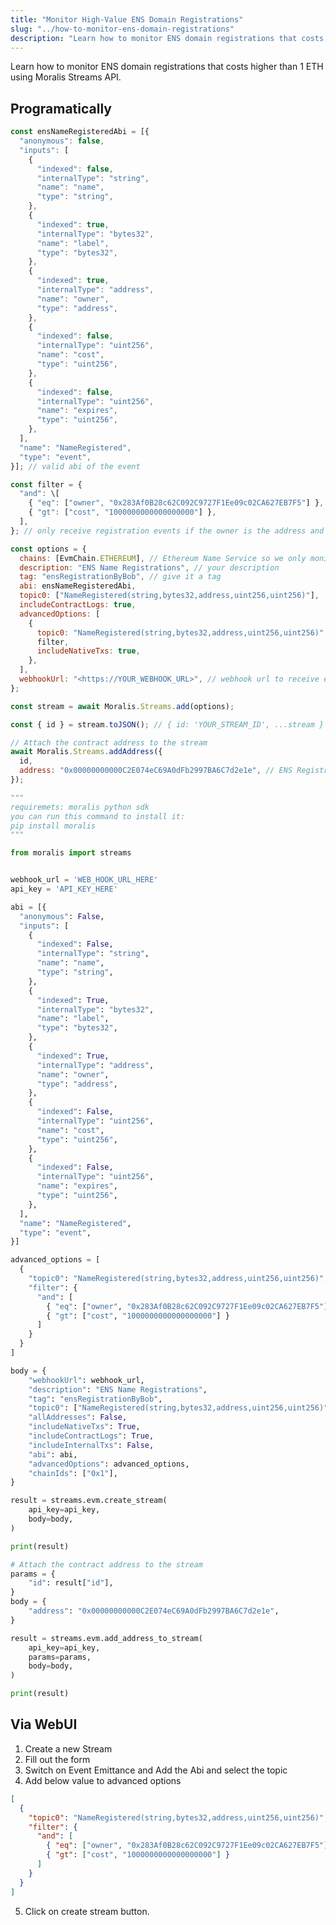 ```yaml
---
title: "Monitor High-Value ENS Domain Registrations"
slug: "../how-to-monitor-ens-domain-registrations"
description: "Learn how to monitor ENS domain registrations that costs higher than 1 ETH using Moralis Streams API."
---
```


Learn how to monitor ENS domain registrations that costs higher than 1 ETH using Moralis Streams API.

## Programatically


<Tabs>
<TabItem value="js" label="JavaScript">

```javascript
const ensNameRegisteredAbi = [{
  "anonymous": false,
  "inputs": [
    {
      "indexed": false,
      "internalType": "string",
      "name": "name",
      "type": "string",
    },
    {
      "indexed": true,
      "internalType": "bytes32",
      "name": "label",
      "type": "bytes32",
    },
    {
      "indexed": true,
      "internalType": "address",
      "name": "owner",
      "type": "address",
    },
    {
      "indexed": false,
      "internalType": "uint256",
      "name": "cost",
      "type": "uint256",
    },
    {
      "indexed": false,
      "internalType": "uint256",
      "name": "expires",
      "type": "uint256",
    },
  ],
  "name": "NameRegistered",
  "type": "event",
}]; // valid abi of the event

const filter = {
  "and": \[
    { "eq": ["owner", "0x283Af0B28c62C092C9727F1Ee09c02CA627EB7F5"] },
    { "gt": ["cost", "1000000000000000000"] },
  ],
}; // only receive registration events if the owner is the address and the cost is higher than 1 ETH

const options = {
  chains: [EvmChain.ETHEREUM], // Ethereum Name Service so we only monitor Ethereum
  description: "ENS Name Registrations", // your description
  tag: "ensRegistrationByBob", // give it a tag
  abi: ensNameRegisteredAbi,
  topic0: ["NameRegistered(string,bytes32,address,uint256,uint256)"],
  includeContractLogs: true,
  advancedOptions: [
    {
      topic0: "NameRegistered(string,bytes32,address,uint256,uint256)",
      filter,
      includeNativeTxs: true,
    },
  ],
  webhookUrl: "<https://YOUR_WEBHOOK_URL>", // webhook url to receive events,
};

const stream = await Moralis.Streams.add(options);

const { id } = stream.toJSON(); // { id: 'YOUR_STREAM_ID', ...stream }

// Attach the contract address to the stream
await Moralis.Streams.addAddress({
  id,
  address: "0x00000000000C2E074eC69A0dFb2997BA6C7d2e1e", // ENS Registry address
});
```

</TabItem>
<TabItem value="py" label="Python">

```python Python
"""
requiremets: moralis python sdk
you can run this command to install it:
pip install moralis
"""

from moralis import streams


webhook_url = 'WEB_HOOK_URL_HERE'
api_key = 'API_KEY_HERE'

abi = [{
  "anonymous": False,
  "inputs": [
    {
      "indexed": False,
      "internalType": "string",
      "name": "name",
      "type": "string",
    },
    {
      "indexed": True,
      "internalType": "bytes32",
      "name": "label",
      "type": "bytes32",
    },
    {
      "indexed": True,
      "internalType": "address",
      "name": "owner",
      "type": "address",
    },
    {
      "indexed": False,
      "internalType": "uint256",
      "name": "cost",
      "type": "uint256",
    },
    {
      "indexed": False,
      "internalType": "uint256",
      "name": "expires",
      "type": "uint256",
    },
  ],
  "name": "NameRegistered",
  "type": "event",
}]

advanced_options = [
  {
    "topic0": "NameRegistered(string,bytes32,address,uint256,uint256)",
    "filter": {
      "and": [
        { "eq": ["owner", "0x283Af0B28c62C092C9727F1Ee09c02CA627EB7F5"] },
        { "gt": ["cost", "1000000000000000000"] }
      ]
    }
  }
]

body = {
    "webhookUrl": webhook_url,
    "description": "ENS Name Registrations",
    "tag": "ensRegistrationByBob",
    "topic0": ["NameRegistered(string,bytes32,address,uint256,uint256)"],
    "allAddresses": False,
    "includeNativeTxs": True,
    "includeContractLogs": True,
    "includeInternalTxs": False,
    "abi": abi,
    "advancedOptions": advanced_options,
    "chainIds": ["0x1"],
}

result = streams.evm.create_stream(
    api_key=api_key,
    body=body,
)

print(result)

# Attach the contract address to the stream
params = {
    "id": result["id"],
}
body = {
    "address": "0x00000000000C2E074eC69A0dFb2997BA6C7d2e1e",
}

result = streams.evm.add_address_to_stream(
    api_key=api_key,
    params=params,
    body=body,
)

print(result)
```

</TabItem>
</Tabs>

## Via WebUI

1. Create a new Stream
2. Fill out the form
3. Switch on Event Emittance and Add the Abi and select the topic
4. Add below value to advanced options

```json
[
  {
    "topic0": "NameRegistered(string,bytes32,address,uint256,uint256)",
    "filter": {
      "and": [
        { "eq": ["owner", "0x283Af0B28c62C092C9727F1Ee09c02CA627EB7F5"] },
        { "gt": ["cost", "1000000000000000000"] }
      ]
    }
  }
]
```

5. Click on create stream button.
